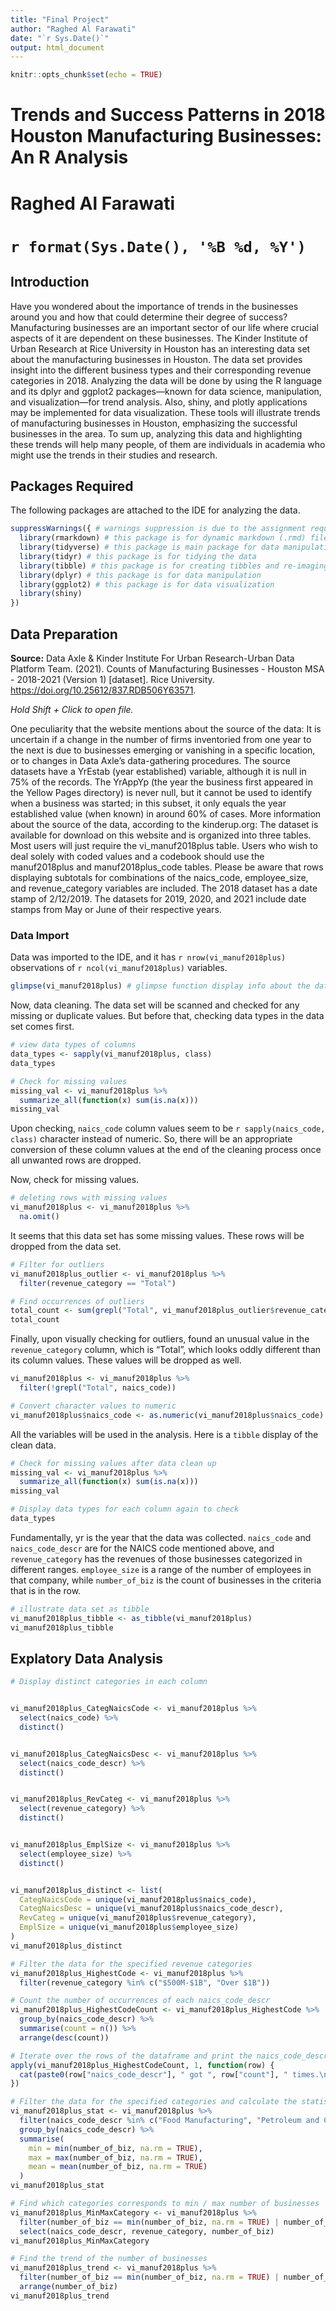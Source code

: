 ```yaml
---
title: "Final Project"
author: "Raghed Al Farawati"
date: "`r Sys.Date()`"
output: html_document
---
```


```r
knitr::opts_chunk$set(echo = TRUE)
```

# Trends and Success Patterns in 2018 Houston Manufacturing Businesses: An R Analysis
# Raghed Al Farawati
# `r format(Sys.Date(), '%B %d, %Y')`


## Introduction
Have you wondered about the importance of trends in the businesses around you and how that could determine their degree of success? Manufacturing businesses are an important sector of our life where crucial aspects of it are dependent on these businesses. The Kinder Institute of Urban Research at Rice University in Houston has an interesting data set about the manufacturing businesses in Houston. The data set provides insight into the different business types and their corresponding revenue categories in 2018. 
Analyzing the data will be done by using the R language and its dplyr and ggplot2 packages—known for data science, manipulation, and visualization—for trend analysis. Also, shiny, and plotly applications may be implemented for data visualization. These tools will illustrate trends of manufacturing businesses in Houston, emphasizing the successful businesses in the area. To sum up, analyzing this data and highlighting these trends will help many people, of them are individuals in academia who might use the trends in their studies and research. 



## Packages Required
The following packages are attached to the IDE for analyzing the data. 

```r
suppressWarnings({ # warnings suppression is due to the assignment requirements 
  library(rmarkdown) # this package is for dynamic markdown (.rmd) file
  library(tidyverse) # this package is main package for data manipulation and                           tidying 
  library(tidyr) # this package is for tidying the data
  library(tibble) # this package is for creating tibbles and re-imaging the data                     frame
  library(dplyr) # this package is for data manipulation  
  library(ggplot2) # this package is for data visualization 
  library(shiny)
})

```


## Data Preparation 

**Source:** Data Axle & Kinder Institute For Urban Research-Urban Data Platform Team. (2021). Counts of Manufacturing Businesses - Houston MSA - 2018-2021 (Version 1) [dataset]. Rice University. <https://doi.org/10.25612/837.RDB506Y63571>.

*Hold Shift + Click to open file.*

One peculiarity that the website mentions about the source of the data:
It is uncertain if a change in the number of firms inventoried from one year to the next is due to businesses emerging or vanishing in a specific location, or to changes in Data Axle's data-gathering procedures. The source datasets have a YrEstab (year established) variable, although it is null in 75% of the records. The YrAppYp (the year the business first appeared in the Yellow Pages directory) is never null, but it cannot be used to identify when a business was started; in this subset, it only equals the year established value (when known) in around 60% of cases.
More information about the source of the data, according to the kinderup.org:
The dataset is available for download on this website and is organized into three tables. Most users will just require the vi_manuf2018plus table. Users who wish to deal solely with coded values and a codebook should use the manuf2018plus and manuf2018plus_code tables.
Please be aware that rows displaying subtotals for combinations of the naics_code, employee_size, and revenue_category variables are included.
The 2018 dataset has a date stamp of 2/12/2019. The datasets for 2019, 2020, and 2021 include date stamps from May or June of their respective years.

### Data Import 
Data was imported to the IDE, and it has `r nrow(vi_manuf2018plus)` observations of `r ncol(vi_manuf2018plus)` variables.


```r
glimpse(vi_manuf2018plus) # glimpse function display info about the data set
```
Now, data cleaning. The data set will be scanned and checked for any missing or duplicate values. But before that, checking data types in the data set comes first. 

```r
# view data types of columns 
data_types <- sapply(vi_manuf2018plus, class)
data_types
```

```r
# Check for missing values
missing_val <- vi_manuf2018plus %>%
  summarize_all(function(x) sum(is.na(x)))
missing_val
```
Upon checking, `naics_code` column values seem to be `r sapply(naics_code, class)` character instead of numeric. So, there will be an appropriate conversion of these column values at the end of the cleaning process once all unwanted rows are dropped. 

Now, check for missing values. 

```r
# deleting rows with missing values
vi_manuf2018plus <- vi_manuf2018plus %>%
  na.omit()
```
It seems that this data set has some missing values. These rows will be dropped from the data set. 

```r
# Filter for outliers  
vi_manuf2018plus_outlier <- vi_manuf2018plus %>%
  filter(revenue_category == "Total")

# Find occurrences of outliers
total_count <- sum(grepl("Total", vi_manuf2018plus_outlier$revenue_category, ignore.case = TRUE))
total_count
```
Finally, upon visually checking for outliers, found an unusual value in the `revenue_category` column, which is “Total”, which looks oddly different than its column values. These values will be dropped as well. 

```r
vi_manuf2018plus <- vi_manuf2018plus %>%
  filter(!grepl("Total", naics_code))
```

```r
# Convert character values to numeric
vi_manuf2018plus$naics_code <- as.numeric(vi_manuf2018plus$naics_code)
```
All the variables will be used in the analysis.
Here is a `tibble` display of the clean data. 

```r
# Check for missing values after data clean up
missing_val <- vi_manuf2018plus %>%
  summarize_all(function(x) sum(is.na(x)))
missing_val

# Display data types for each column again to check
data_types
```
Fundamentally, yr is the year that the data was collected. `naics_code` and `naics_code_descr` are for the NAICS code mentioned above, and `revenue_category` has the revenues of those businesses categorized in different ranges. `employee_size` is a range of the number of employees in that company, while `number_of_biz` is the count of businesses in the criteria that is in the row. 

```r
# illustrate data set as tibble
vi_manuf2018plus_tibble <- as_tibble(vi_manuf2018plus)
vi_manuf2018plus_tibble
```

## Explatory Data Analysis 

```r
# Display distinct categories in each column 


vi_manuf2018plus_CategNaicsCode <- vi_manuf2018plus %>% 
  select(naics_code) %>%
  distinct()


vi_manuf2018plus_CategNaicsDesc <- vi_manuf2018plus %>% 
  select(naics_code_descr) %>%
  distinct()


vi_manuf2018plus_RevCateg <- vi_manuf2018plus %>%
  select(revenue_category) %>%
  distinct()


vi_manuf2018plus_EmplSize <- vi_manuf2018plus %>%
  select(employee_size) %>%
  distinct()


vi_manuf2018plus_distinct <- list(
  CategNaicsCode = unique(vi_manuf2018plus$naics_code),
  CategNaicsDesc = unique(vi_manuf2018plus$naics_code_descr),
  RevCateg = unique(vi_manuf2018plus$revenue_category),
  EmplSize = unique(vi_manuf2018plus$employee_size)
)
vi_manuf2018plus_distinct
```

```r
# Filter the data for the specified revenue categories
vi_manuf2018plus_HighestCode <- vi_manuf2018plus %>%
  filter(revenue_category %in% c("$500M-$1B", "Over $1B"))

# Count the number of occurrences of each naics_code_descr
vi_manuf2018plus_HighestCodeCount <- vi_manuf2018plus_HighestCode %>% 
  group_by(naics_code_descr) %>%
  summarise(count = n()) %>%
  arrange(desc(count))

# Iterate over the rows of the dataframe and print the naics_code_descr and their counts
apply(vi_manuf2018plus_HighestCodeCount, 1, function(row) {
  cat(paste0(row["naics_code_descr"], " got ", row["count"], " times.\n"))
})

```


```r
# Filter the data for the specified categories and calculate the statistics
vi_manuf2018plus_stat <- vi_manuf2018plus %>%
  filter(naics_code_descr %in% c("Food Manufacturing", "Petroleum and Coal Products Manufacturing")) %>%
  group_by(naics_code_descr) %>%
  summarise(
    min = min(number_of_biz, na.rm = TRUE),
    max = max(number_of_biz, na.rm = TRUE),
    mean = mean(number_of_biz, na.rm = TRUE)
  )
vi_manuf2018plus_stat
```

```r
# Find which categories corresponds to min / max number of businesses
vi_manuf2018plus_MinMaxCategory <- vi_manuf2018plus %>%
  filter(number_of_biz == min(number_of_biz, na.rm = TRUE) | number_of_biz == max(number_of_biz, na.rm = TRUE)) %>%
  select(naics_code_descr, revenue_category, number_of_biz)
vi_manuf2018plus_MinMaxCategory
```

```r
# Find the trend of the number of businesses
vi_manuf2018plus_trend <- vi_manuf2018plus %>%
  filter(number_of_biz == min(number_of_biz, na.rm = TRUE) | number_of_biz == max(number_of_biz, na.rm = TRUE)) %>%
  arrange(number_of_biz)
vi_manuf2018plus_trend
```


